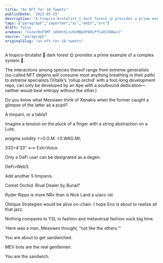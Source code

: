 ```yaml
---
title: "An NFT for 18 Tweets"
publishDate: "2022-05-25"
description: "A tropico-brutalist 🌴 dark forest 🌞 provides a prime example of a complex system 🦍.The interactions among species thereof range from extreme gener......"
tags: ["paragraph","imported","ai","web3","art"]
draft: false
arweave: "CozarDoF5MT-sDk0nSLzu9sMBpOPA0LPfCw0IXOBwvI"
source: "paragraph"
originalSlug: "an-nft-for-18-tweets"
---
```


A tropico-brutalist 🌴 dark forest 🌞 provides a prime example of a complex system 🦍.

The interactions among species thereof range from extreme generalists (so-called NFT degens will consume most anything breathing in their path) to extreme specialists (Vitalik’s ‘rollup orchid’ with a foot-long development repo, can only be developed by an Ape with a soulbound dedication—neither would beat entropy without the other.)

Do you know what Messiaen think of Xenakis when the former caught a glimpse of the latter as a pupil?

A timpani, or a tabla?

Imagine a tension on the pluck of a finger with a string abstraction on a Lute.

pragma solidity >=0.G.M. <0.WAG.MI;

333>4’33” <—> Exit>Voice

Only a DeFi user can be designated as a degen.

DeFi>Web3.

Add another 5 timpanis.

Comet Orchid. Rival Dealer by Burial?

Ryder Ripps is more NRx than is Nick Land a u/acc-ist.

Oblique Strategies would be alive on-chain. I hope Eno is about to realize all that jazz.

Nothing compares to YSL in fashion and metaversal fashion suck big time.

‘Here was a man, Messiaen thought, “not like the others.”’

You are about to get sandwiched.

MEV bots are the real gentlemen.

You are the sandwich.